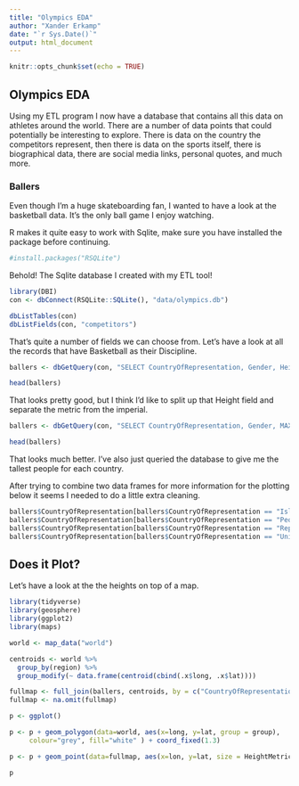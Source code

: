 ```yaml
---
title: "Olympics EDA"
author: "Xander Erkamp"
date: "`r Sys.Date()`"
output: html_document
---
```


```r
knitr::opts_chunk$set(echo = TRUE)
```

## Olympics EDA

Using my ETL program I now have a database that contains all this data on athletes around the world. There are a number of data points that could potentially be interesting to explore. There is data on the country the competitors represent, then there is data on the sports itself, there is biographical data, there are social media links, personal quotes, and much more.

### Ballers

Even though I'm a huge skateboarding fan, I wanted to have a look at the basketball data. It's the only ball game I enjoy watching.

R makes it quite easy to work with Sqlite, make sure you have installed the package before continuing.

```r
#install.packages("RSQLite")
```

Behold! The Sqlite database I created with my ETL tool! <INSERT EVIL GENIUS GIF>

```r
library(DBI)
con <- dbConnect(RSQLite::SQLite(), "data/olympics.db")

dbListTables(con)
dbListFields(con, "competitors")
```

That's quite a number of fields we can choose from. Let's have a look at all the records that have Basketball as their Discipline.

```r
ballers <- dbGetQuery(con, "SELECT CountryOfRepresentation, Gender, Height, Age FROM competitors WHERE Discipline = 'Basketball'")

head(ballers)
```

That looks pretty good, but I think I'd like to split up that Height field and separate the metric from the imperial.

```r
ballers <- dbGetQuery(con, "SELECT CountryOfRepresentation, Gender, MAX(substr(Height, 1, instr(Height, '/') - 1)) AS HeightMetric FROM competitors WHERE Discipline = 'Basketball' GROUP BY CountryOfRepresentation")

head(ballers)
```

That looks much better. I've also just queried the database to give me the tallest people for each country.

After trying to combine two data frames for more information for the plotting below it seems I needed to do a little extra cleaning.

```r

ballers$CountryOfRepresentation[ballers$CountryOfRepresentation == "Islamic Republic of Iran"] <- "Iran"
ballers$CountryOfRepresentation[ballers$CountryOfRepresentation == "People's Republic of China"] <- "China"
ballers$CountryOfRepresentation[ballers$CountryOfRepresentation == "Republic of Korea"] <- "South Korea"
ballers$CountryOfRepresentation[ballers$CountryOfRepresentation == "United States of America"] <- "USA"

```

## Does it Plot?

Let's have a look at the the heights on top of a map.

```r
library(tidyverse)
library(geosphere)
library(ggplot2)
library(maps)

world <- map_data("world")

centroids <- world %>% 
  group_by(region) %>% 
  group_modify(~ data.frame(centroid(cbind(.x$long, .x$lat))))

fullmap <- full_join(ballers, centroids, by = c("CountryOfRepresentation" = "region"))
fullmap <- na.omit(fullmap)

p <- ggplot() 

p <- p + geom_polygon(data=world, aes(x=long, y=lat, group = group),
     colour="grey", fill="white" ) + coord_fixed(1.3)

p <- p + geom_point(data=fullmap, aes(x=lon, y=lat, size = HeightMetric, colour = HeightMetric, alpha = 0.3))

p

```
